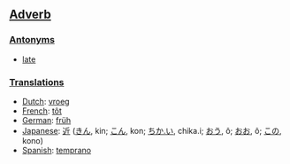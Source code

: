 ==[[Adverb]]==

===[[Antonym]]s===

*[[late]]

===[[Translation]]s===

*[[Dutch]]: [[vroeg]]
*[[French]]: [[tôt]]
*[[German]]: [[früh]]
*[[Japanese]]: [[近]] ([[きん]], kin; [[こん]], kon; [[ちか.い]], chika.i; [[おう]], ô; [[おお]], ô; [[この]], kono)
*[[Spanish]]: [[temprano]]